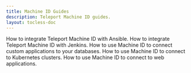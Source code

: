 ```yaml
---
title: Machine ID Guides
description: Teleport Machine ID guides.
layout: tocless-doc
---
```


<TileSet>
  <Tile icon="server" title="Using Teleport Machine ID with Ansible" href="./guides/ansible.mdx">
    How to integrate Teleport Machine ID with Ansible.
  </Tile>
  <Tile icon="server" title="Using Teleport Machine ID with Jenkins" href="./guides/jenkins.mdx">
    How to integrate Teleport Machine ID with Jenkins.
  </Tile>
  <Tile icon="database" title="Using Teleport Machine ID with Databases" href="./guides/databases.mdx">
How to use Machine ID to connect custom applications to your databases.
  </Tile>
  <Tile icon="kubernetes" title="Using Teleport Machine ID with Kubernetes" href="./guides/kubernetes.mdx">
    How to use Machine ID to connect to Kubernetes clusters.
  </Tile>
  <Tile icon="window" title="Using Teleport Machine ID with App Access" href="./guides/applications.mdx">
    How to use Machine ID to connect to web applications.
  </Tile>
</TileSet>
